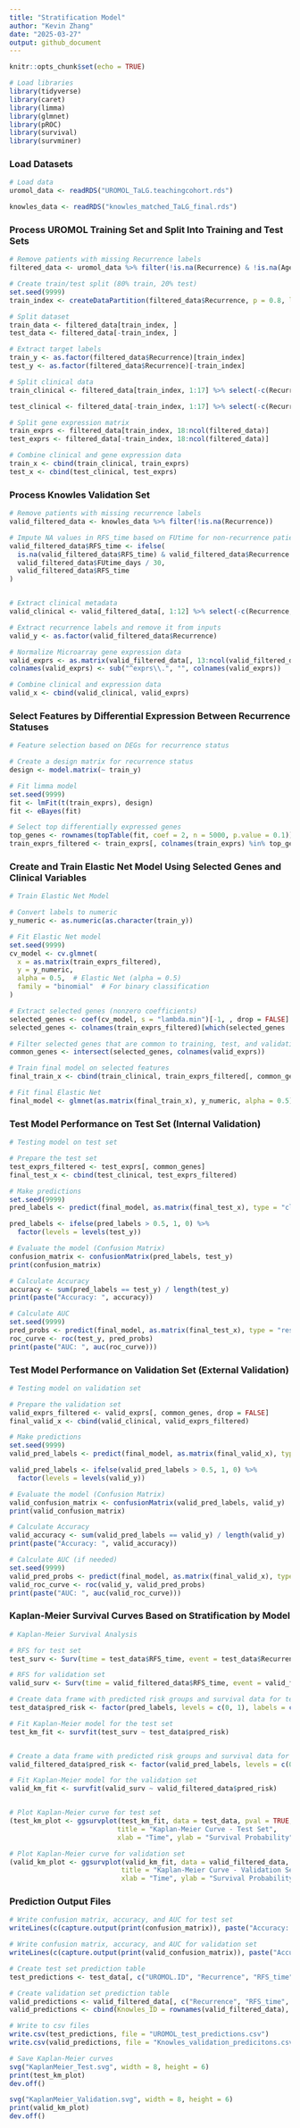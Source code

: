 ```yaml
---
title: "Stratification Model"
author: "Kevin Zhang"
date: "2025-03-27"
output: github_document
---
```


```r
knitr::opts_chunk$set(echo = TRUE)
```

```r
# Load libraries
library(tidyverse)
library(caret)
library(limma)
library(glmnet)
library(pROC)
library(survival)
library(survminer)
```

### Load Datasets

```r
# Load data
uromol_data <- readRDS("UROMOL_TaLG.teachingcohort.rds")

knowles_data <- readRDS("knowles_matched_TaLG_final.rds")
```

### Process UROMOL Training Set and Split Into Training and Test Sets

```r
# Remove patients with missing Recurrence labels
filtered_data <- uromol_data %>% filter(!is.na(Recurrence) & !is.na(Age))

# Create train/test split (80% train, 20% test)
set.seed(9999)
train_index <- createDataPartition(filtered_data$Recurrence, p = 0.8, list = FALSE)

# Split dataset
train_data <- filtered_data[train_index, ]
test_data <- filtered_data[-train_index, ]

# Extract target labels
train_y <- as.factor(filtered_data$Recurrence)[train_index]
test_y <- as.factor(filtered_data$Recurrence)[-train_index]

# Split clinical data
train_clinical <- filtered_data[train_index, 1:17] %>% select(-c(Recurrence, UROMOL.ID, Progression, PFS_time., RFS_time, FUtime_days., Smoking, Tumor.stage, Tumor.grade, Concomitant.CIS, Tumor.size, Incident.tumor, EAU.risk, UROMOL2021.classification))

test_clinical <- filtered_data[-train_index, 1:17] %>% select(-c(Recurrence, UROMOL.ID, Progression, PFS_time., RFS_time, FUtime_days., Smoking, Tumor.stage, Tumor.grade, Concomitant.CIS, Tumor.size, Incident.tumor, EAU.risk, UROMOL2021.classification))

# Split gene expression matrix
train_exprs <- filtered_data[train_index, 18:ncol(filtered_data)]
test_exprs <- filtered_data[-train_index, 18:ncol(filtered_data)]

# Combine clinical and gene expression data
train_x <- cbind(train_clinical, train_exprs)
test_x <- cbind(test_clinical, test_exprs)
```

### Process Knowles Validation Set

```r
# Remove patients with missing recurrence labels
valid_filtered_data <- knowles_data %>% filter(!is.na(Recurrence))

# Impute NA values in RFS_time based on FUtime for non-recurrence patients
valid_filtered_data$RFS_time <- ifelse(
  is.na(valid_filtered_data$RFS_time) & valid_filtered_data$Recurrence == 0, 
  valid_filtered_data$FUtime_days / 30, 
  valid_filtered_data$RFS_time
)


# Extract clinical metadata
valid_clinical <- valid_filtered_data[, 1:12] %>% select(-c(Recurrence, Progression, PFS_time., RFS_time, FUtime_days., Tumor.stage, Tumor.grade, Concomitant.CIS, UROMOL2021.classification))

# Extract recurrence labels and remove it from inputs
valid_y <- as.factor(valid_filtered_data$Recurrence)

# Normalize Microarray gene expression data
valid_exprs <- as.matrix(valid_filtered_data[, 13:ncol(valid_filtered_data)])
colnames(valid_exprs) <- sub("^exprs\\.", "", colnames(valid_exprs))

# Combine clinical and expression data
valid_x <- cbind(valid_clinical, valid_exprs)
```

### Select Features by Differential Expression Between Recurrence Statuses

```r
# Feature selection based on DEGs for recurrence status

# Create a design matrix for recurrence status
design <- model.matrix(~ train_y)

# Fit limma model
set.seed(9999)
fit <- lmFit(t(train_exprs), design)
fit <- eBayes(fit)

# Select top differentially expressed genes
top_genes <- rownames(topTable(fit, coef = 2, n = 5000, p.value = 0.1))
train_exprs_filtered <- train_exprs[, colnames(train_exprs) %in% top_genes]
```

### Create and Train Elastic Net Model Using Selected Genes and Clinical Variables

```r
# Train Elastic Net Model

# Convert labels to numeric
y_numeric <- as.numeric(as.character(train_y))

# Fit Elastic Net model
set.seed(9999)
cv_model <- cv.glmnet(
  x = as.matrix(train_exprs_filtered),
  y = y_numeric,
  alpha = 0.5,  # Elastic Net (alpha = 0.5)
  family = "binomial"  # For binary classification
)

# Extract selected genes (nonzero coefficients)
selected_genes <- coef(cv_model, s = "lambda.min")[-1, , drop = FALSE]
selected_genes <- colnames(train_exprs_filtered)[which(selected_genes != 0)]

# Filter selected genes that are common to training, test, and validation sets
common_genes <- intersect(selected_genes, colnames(valid_exprs))

# Train final model on selected features
final_train_x <- cbind(train_clinical, train_exprs_filtered[, common_genes])

# Fit final Elastic Net
final_model <- glmnet(as.matrix(final_train_x), y_numeric, alpha = 0.5)
```

### Test Model Performance on Test Set (Internal Validation)

```r
# Testing model on test set

# Prepare the test set 
test_exprs_filtered <- test_exprs[, common_genes]
final_test_x <- cbind(test_clinical, test_exprs_filtered)

# Make predictions
set.seed(9999)
pred_labels <- predict(final_model, as.matrix(final_test_x), type = "class", s = cv_model$lambda.min)

pred_labels <- ifelse(pred_labels > 0.5, 1, 0) %>%
  factor(levels = levels(test_y))

# Evaluate the model (Confusion Matrix)
confusion_matrix <- confusionMatrix(pred_labels, test_y)
print(confusion_matrix)

# Calculate Accuracy
accuracy <- sum(pred_labels == test_y) / length(test_y)
print(paste("Accuracy: ", accuracy))

# Calculate AUC
set.seed(9999)
pred_probs <- predict(final_model, as.matrix(final_test_x), type = "response", s = cv_model$lambda.min)
roc_curve <- roc(test_y, pred_probs)
print(paste("AUC: ", auc(roc_curve)))
```

### Test Model Performance on Validation Set (External Validation)

```r
# Testing model on validation set

# Prepare the validation set
valid_exprs_filtered <- valid_exprs[, common_genes, drop = FALSE]
final_valid_x <- cbind(valid_clinical, valid_exprs_filtered)

# Make predictions
set.seed(9999)
valid_pred_labels <- predict(final_model, as.matrix(final_valid_x), type = "class", s = cv_model$lambda.min)

valid_pred_labels <- ifelse(valid_pred_labels > 0.5, 1, 0) %>%
  factor(levels = levels(valid_y))

# Evaluate the model (Confusion Matrix)
valid_confusion_matrix <- confusionMatrix(valid_pred_labels, valid_y)
print(valid_confusion_matrix)

# Calculate Accuracy
valid_accuracy <- sum(valid_pred_labels == valid_y) / length(valid_y)
print(paste("Accuracy: ", valid_accuracy))

# Calculate AUC (if needed)
set.seed(9999)
valid_pred_probs <- predict(final_model, as.matrix(final_valid_x), type = "response", s = cv_model$lambda.min)
valid_roc_curve <- roc(valid_y, valid_pred_probs)
print(paste("AUC: ", auc(valid_roc_curve)))
```

### Kaplan-Meier Survival Curves Based on Stratification by Model

```r
# Kaplan-Meier Survival Analysis

# RFS for test set
test_surv <- Surv(time = test_data$RFS_time, event = test_data$Recurrence)

# RFS for validation set
valid_surv <- Surv(time = valid_filtered_data$RFS_time, event = valid_filtered_data$Recurrence)

# Create data frame with predicted risk groups and survival data for test set
test_data$pred_risk <- factor(pred_labels, levels = c(0, 1), labels = c("Low Risk", "High Risk"))

# Fit Kaplan-Meier model for the test set
test_km_fit <- survfit(test_surv ~ test_data$pred_risk)


# Create a data frame with predicted risk groups and survival data for validation set
valid_filtered_data$pred_risk <- factor(valid_pred_labels, levels = c(0, 1), labels = c("Low Risk", "High Risk"))

# Fit Kaplan-Meier model for the validation set
valid_km_fit <- survfit(valid_surv ~ valid_filtered_data$pred_risk)


# Plot Kaplan-Meier curve for test set
(test_km_plot <- ggsurvplot(test_km_fit, data = test_data, pval = TRUE, risk.table = FALSE, 
                           title = "Kaplan-Meier Curve - Test Set", 
                           xlab = "Time", ylab = "Survival Probability"))

# Plot Kaplan-Meier curve for validation set
(valid_km_plot <- ggsurvplot(valid_km_fit, data = valid_filtered_data, pval = TRUE, risk.table = FALSE,
                            title = "Kaplan-Meier Curve - Validation Set", 
                            xlab = "Time", ylab = "Survival Probability"))
```

### Prediction Output Files

```r
# Write confusion matrix, accuracy, and AUC for test set
writeLines(c(capture.output(print(confusion_matrix)), paste("Accuracy: ", accuracy), paste("AUC: ", auc(roc_curve))), "test_metrics.txt")

# Write confusion matrix, accuracy, and AUC for validation set
writeLines(c(capture.output(print(valid_confusion_matrix)), paste("Accuracy: ", valid_accuracy), paste("AUC: ", auc(valid_roc_curve))), "validation_metrics.txt")

# Create test set prediction table
test_predictions <- test_data[, c("UROMOL.ID", "Recurrence", "RFS_time", "pred_risk")]

# Create validation set prediction table
valid_predictions <- valid_filtered_data[, c("Recurrence", "RFS_time", "pred_risk")]
valid_predictions <- cbind(Knowles_ID = rownames(valid_filtered_data), valid_predictions)

# Write to csv files
write.csv(test_predictions, file = "UROMOL_test_predictions.csv")
write.csv(valid_predictions, file = "Knowles_validation_predicitons.csv")

# Save Kaplan-Meier curves
svg("KaplanMeier_Test.svg", width = 8, height = 6)
print(test_km_plot)
dev.off()

svg("KaplanMeier_Validation.svg", width = 8, height = 6)
print(valid_km_plot)
dev.off()
```
